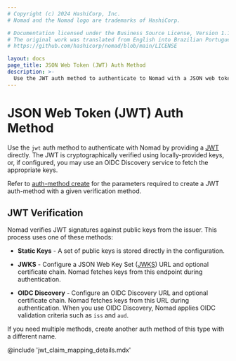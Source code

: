 ```yaml
---
# Copyright (c) 2024 HashiCorp, Inc.
# Nomad and the Nomad logo are trademarks of HashiCorp.

# Documentation licensed under the Business Source License, Version 1.1.
# The original work was translated from English into Brazilian Portuguese.
# https://github.com/hashicorp/nomad/blob/main/LICENSE

layout: docs
page_title: JSON Web Token (JWT) Auth Method
description: >-
  Use the JWT auth method to authenticate to Nomad with a JSON web token and receive an ACL token with privileges based on JWT identity attributes. Learn how to configure the auth method parameters using this reference page and example configuration.
---
```


# JSON Web Token (JWT) Auth Method

Use the `jwt` auth method to authenticate with Nomad by providing a
[JWT](https://en.wikipedia.org/wiki/JSON_Web_Token) directly. The JWT is
cryptographically verified using locally-provided keys, or, if configured, you may use an
OIDC Discovery service to fetch the appropriate keys.

Refer to [auth-method create] for the parameters required to create a JWT auth-method with a given verification method.

## JWT Verification

Nomad verifies JWT signatures against public keys from the issuer. This
process uses one of these methods:

- **Static Keys** - A set of public keys is stored directly in the
  configuration.

- **JWKS** - Configure a JSON Web Key Set ([JWKS](https://tools.ietf.org/html/rfc7517))
  URL and optional certificate chain. Nomad fetches keys from
  this endpoint during authentication.

- **OIDC Discovery** - Configure an OIDC Discovery URL and optional certificate chain. Nomad fetches keys from this URL during authentication. When you use OIDC Discovery, Nomad applies OIDC validation criteria such as `iss` and `aud`.

If you need multiple methods, create another auth method of this type
with a different name.

@include 'jwt_claim_mapping_details.mdx'

[auth-method create]: /nomad/commands/acl/auth-method/create
